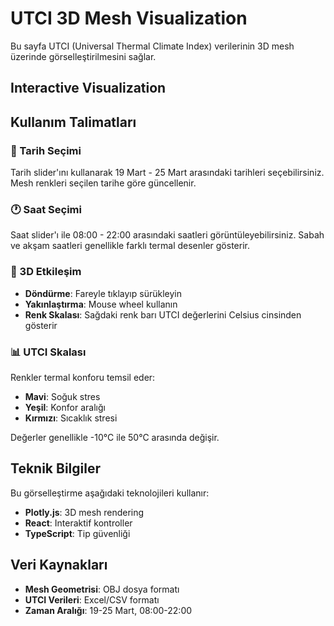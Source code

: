 # UTCI 3D Mesh Visualization


Bu sayfa UTCI (Universal Thermal Climate Index) verilerinin 3D mesh üzerinde görselleştirilmesini sağlar.

## Interactive Visualization

<UTCIVisualization />

## Kullanım Talimatları

### 📅 Tarih Seçimi
Tarih slider'ını kullanarak 19 Mart - 25 Mart arasındaki tarihleri seçebilirsiniz. Mesh renkleri seçilen tarihe göre güncellenir.

### 🕐 Saat Seçimi  
Saat slider'ı ile 08:00 - 22:00 arasındaki saatleri görüntüleyebilirsiniz. Sabah ve akşam saatleri genellikle farklı termal desenler gösterir.

### 🔄 3D Etkileşim
- **Döndürme**: Fareyle tıklayıp sürükleyin
- **Yakınlaştırma**: Mouse wheel kullanın  
- **Renk Skalası**: Sağdaki renk barı UTCI değerlerini Celsius cinsinden gösterir

### 📊 UTCI Skalası
Renkler termal konforu temsil eder:
- **Mavi**: Soğuk stres
- **Yeşil**: Konfor aralığı  
- **Kırmızı**: Sıcaklık stresi

Değerler genellikle -10°C ile 50°C arasında değişir.

## Teknik Bilgiler

Bu görselleştirme aşağıdaki teknolojileri kullanır:
- **Plotly.js**: 3D mesh rendering
- **React**: Interaktif kontroller
- **TypeScript**: Tip güvenliği

## Veri Kaynakları

- **Mesh Geometrisi**: OBJ dosya formatı
- **UTCI Verileri**: Excel/CSV formatı
- **Zaman Aralığı**: 19-25 Mart, 08:00-22:00